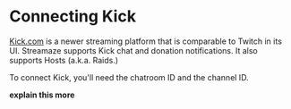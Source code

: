 # Connecting Kick

[Kick.com](https://kick.com/) is a newer streaming platform that is comparable to Twitch in its UI. Streamaze supports Kick chat and donation notifications. It also supports Hosts (a.k.a. Raids.)

To connect Kick, you'll need the chatroom ID and the channel ID.

**explain this more**